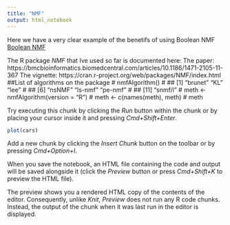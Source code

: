 ```yaml
---
title: "NMF"
output: html_notebook
---
```


Here we have a very clear example of the benetifs of using Boolean NMF [Boolean NMF](https://people.mpi-inf.mpg.de/~pmiettin/slides/BooleanMatrixFactorization_UMannheim2014.pdf) 


The R package *NMF* that Ive used so far is documented here: 
The paper: https://bmcbioinformatics.biomedcentral.com/articles/10.1186/1471-2105-11-367
The vignette: https://cran.r-project.org/web/packages/NMF/index.html
##List of algorithms on the package
# nmfAlgorithm()
# ##  [1] "brunet"    "KL"        "lee"
# ##  [6] "nsNMF"     "ls-nmf"    "pe-nmf"
# ## [11] "snmf/l"
# meth <- nmfAlgorithm(version = "R")
# meth <- c(names(meth), meth)
# meth




Try executing this chunk by clicking the *Run* button within the chunk or by placing your cursor inside it and pressing *Cmd+Shift+Enter*. 

```r
plot(cars)
```

Add a new chunk by clicking the *Insert Chunk* button on the toolbar or by pressing *Cmd+Option+I*.

When you save the notebook, an HTML file containing the code and output will be saved alongside it (click the *Preview* button or press *Cmd+Shift+K* to preview the HTML file). 

The preview shows you a rendered HTML copy of the contents of the editor. Consequently, unlike *Knit*, *Preview* does not run any R code chunks. Instead, the output of the chunk when it was last run in the editor is displayed.

